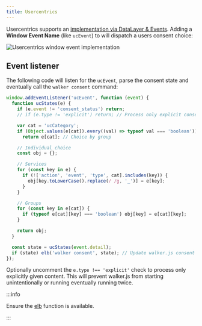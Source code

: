 ```yaml
---
title: Usercentrics
---
```


Usercentrics supports an
[implementation via DataLayer & Events](https://docs.usercentrics.com/#/v2-events?id=usage-as-window-event).
Adding a **Window Event Name** (like `ucEvent`) to will dispatch a users consent
choice:

![Usercentrics window event implementation](./usercentrics-implementation-window_event.png)

## Event listener

The following code will listen for the `ucEvent`, parse the consent state and
eventually call the `walker consent` command:

```js
window.addEventListener('ucEvent', function (event) {
  function ucStates(e) {
    if (e.event != 'consent_status') return;
    // if (e.type != 'explicit') return; // Process only explicit consent

    var cat = 'ucCategory';
    if (Object.values(e[cat]).every((val) => typeof val === 'boolean'))
      return e[cat]; // Choice by group

    // Individual choice
    const obj = {};

    // Services
    for (const key in e) {
      if (!['action', 'event', 'type', cat].includes(key)) {
        obj[key.toLowerCase().replace(/ /g, '_')] = e[key];
      }
    }

    // Groups
    for (const key in e[cat]) {
      if (typeof e[cat][key] === 'boolean') obj[key] = e[cat][key];
    }

    return obj;
  }

  const state = ucStates(event.detail);
  if (state) elb('walker consent', state); // Update walker.js consent state
});
```

Optionally uncomment the `e.type !== 'explicit'` check to process only
explicitly given content. This will prevent walker.js from starting
unintentionally or running eventually running twice.

:::info

Ensure the [elb](/docs/clients/walkerjs/commands#elb) function is available.

:::
